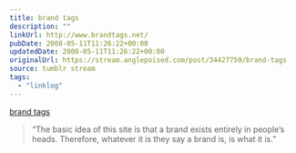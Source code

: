 ```yaml
---
title: brand tags
description: ""
linkUrl: http://www.brandtags.net/
pubDate: 2008-05-11T11:26:22+00:00
updatedDate: 2008-05-11T11:26:22+00:00
originalUrl: https://stream.anglepoised.com/post/34427759/brand-tags
source: tumblr stream
tags:
  - "linklog"
---
```


[brand tags][1]

> &ldquo;The basic idea of this site is that a brand exists entirely in people&rsquo;s heads. Therefore, whatever it is they say a brand is, is what it is.&rdquo;

[1]: http://www.brandtags.net/
